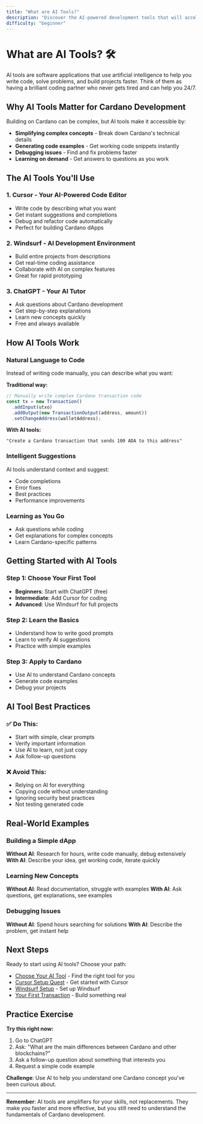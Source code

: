 ```yaml
---
title: "What are AI Tools?"
description: "Discover the AI-powered development tools that will accelerate your Cardano development journey"
difficulty: "beginner"
---
```


# What are AI Tools? 🛠️

AI tools are software applications that use artificial intelligence to help you write code, solve problems, and build projects faster. Think of them as having a brilliant coding partner who never gets tired and can help you 24/7.

## Why AI Tools Matter for Cardano Development

Building on Cardano can be complex, but AI tools make it accessible by:

- **Simplifying complex concepts** - Break down Cardano's technical details
- **Generating code examples** - Get working code snippets instantly
- **Debugging issues** - Find and fix problems faster
- **Learning on demand** - Get answers to questions as you work

## The AI Tools You'll Use

### 1. **Cursor** - Your AI-Powered Code Editor

- Write code by describing what you want
- Get instant suggestions and completions
- Debug and refactor code automatically
- Perfect for building Cardano dApps

### 2. **Windsurf** - AI Development Environment

- Build entire projects from descriptions
- Get real-time coding assistance
- Collaborate with AI on complex features
- Great for rapid prototyping

### 3. **ChatGPT** - Your AI Tutor

- Ask questions about Cardano development
- Get step-by-step explanations
- Learn new concepts quickly
- Free and always available

## How AI Tools Work

### Natural Language to Code

Instead of writing code manually, you can describe what you want:

**Traditional way:**

```typescript
// Manually write complex Cardano transaction code
const tx = new Transaction()
  .addInput(utxo)
  .addOutput(new TransactionOutput(address, amount))
  .setChangeAddress(walletAddress);
```

**With AI tools:**

```
"Create a Cardano transaction that sends 100 ADA to this address"
```

### Intelligent Suggestions

AI tools understand context and suggest:

- Code completions
- Error fixes
- Best practices
- Performance improvements

### Learning as You Go

- Ask questions while coding
- Get explanations for complex concepts
- Learn Cardano-specific patterns

## Getting Started with AI Tools

### Step 1: Choose Your First Tool

- **Beginners**: Start with ChatGPT (free)
- **Intermediate**: Add Cursor for coding
- **Advanced**: Use Windsurf for full projects

### Step 2: Learn the Basics

- Understand how to write good prompts
- Learn to verify AI suggestions
- Practice with simple examples

### Step 3: Apply to Cardano

- Use AI to understand Cardano concepts
- Generate code examples
- Debug your projects

## AI Tool Best Practices

### ✅ **Do This:**

- Start with simple, clear prompts
- Verify important information
- Use AI to learn, not just copy
- Ask follow-up questions

### ❌ **Avoid This:**

- Relying on AI for everything
- Copying code without understanding
- Ignoring security best practices
- Not testing generated code

## Real-World Examples

### Building a Simple dApp

**Without AI**: Research for hours, write code manually, debug extensively
**With AI**: Describe your idea, get working code, iterate quickly

### Learning New Concepts

**Without AI**: Read documentation, struggle with examples
**With AI**: Ask questions, get explanations, see examples

### Debugging Issues

**Without AI**: Spend hours searching for solutions
**With AI**: Describe the problem, get instant help

## Next Steps

Ready to start using AI tools? Choose your path:

- [Choose Your AI Tool](/docs/ai-tools/selection) - Find the right tool for you
- [Cursor Setup Quest](/docs/ai-tools/cursor-setup) - Get started with Cursor
- [Windsurf Setup](/docs/ai-tools/windsurf-setup) - Set up Windsurf
- [Your First Transaction](/guides/first_transaction) - Build something real

## Practice Exercise

**Try this right now:**

1. Go to ChatGPT
2. Ask: "What are the main differences between Cardano and other blockchains?"
3. Ask a follow-up question about something that interests you
4. Request a simple code example

**Challenge**: Use AI to help you understand one Cardano concept you've been curious about.

---

**Remember**: AI tools are amplifiers for your skills, not replacements. They make you faster and more effective, but you still need to understand the fundamentals of Cardano development.
